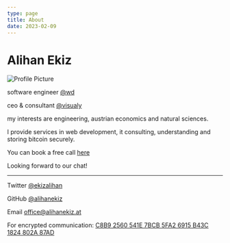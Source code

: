```yaml
---
type: page
title: About
date: 2023-02-09
---
```


# Alihan Ekiz


<Image
  src="/images/profile.jpg"
  alt="Profile Picture"
  width={100}
  height={100}
  priority
  className="profile-image"
/>

software engineer [@wd](https://world-direct.at)

ceo & consultant [@visualy](https://visualy.at)

my interests are engineering, austrian economics and natural sciences.

I provide services in web development, it consulting, understanding and storing bitcoin securely.

You can book a free call [here](https://calendar.google.com/calendar/u/0/appointments/schedules/AcZssZ0oblngUuD8TiJpje83Du7BOBaMlGsXVSJFHuBGig0WXEf7CSnx0HkTN9OTkXAXRXkmtEukI_uK)

Looking forward to our chat!

---

Twitter [@ekizalihan](https://twitter.com/ekizalihan)

GitHub [@alihanekiz](https://github.com/alihanekiz)

Email office@alihanekiz.at

For encrypted communication: [C8B9 2560 541E 7BCB 5FA2 6915 B43C 1824 802A 87AD](/key/pub.asc)

